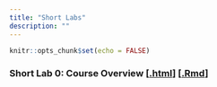 ```yaml
---
title: "Short Labs"
description: ""
---
```


```r
knitr::opts_chunk$set(echo = FALSE)
```



### Short Lab 0: Course Overview [[.html](files/short-labs/short-lab-00_install.html)] [[.Rmd](https://raw.githubusercontent.com/svteichman/STAT302-SPR2022/main/files/short-labs/short-lab-00_install.Rmd)]

<!-- ### Short Lab 1: Introduction to R [[.html](files/short-labs/short-lab-01_intro-to-R.html)] [[.Rmd](https://raw.githubusercontent.com/svteichman/STAT302-SPR2022/main/files/short-labs/short-lab-01_intro-to-R.Rmd)] -->

<!-- ### Short Lab 2: Strings, Factors, and Dates [[.html](files/short-labs/short-lab-02_strings.html)] [[.Rmd](https://raw.githubusercontent.com/svteichman/STAT302-SPR2022/main/files/short-labs/short-lab-02_strings.Rmd)] -->

<!-- ### Short Lab 3: PCA [[.html](files/short-labs/short-lab-03_pca.html)] [[.Rmd](https://raw.githubusercontent.com/svteichman/STAT302-SPR2022/main/files/short-labs/short-lab-03_pca.Rmd)] -->

<!-- ### Short Lab 4: Setting up GitHub [[.html](files/short-labs/short-lab-04_github.html)] [[.Rmd](https://raw.githubusercontent.com/svteichman/STAT302-SPR2022/main/files/short-labs/short-lab-04_github.Rmd)] -->

<!-- ### Short Lab 5: Resampling [[.html](files/short-labs/short-lab-05_resampling.html)] [[.Rmd](https://raw.githubusercontent.com/svteichman/STAT302-SPR2022/main/files/short-labs/short-lab-05_resampling.Rmd)] -->

<!-- \begin{comment} -->

<!-- ### Short Lab: Principal components analysis [[.html](files/short-labs/short-lab_pca.html)] [[.Rmd](https://raw.githubusercontent.com/svteichman/STAT302-SPR2022/main/files/short-labs/short-lab_pca.Rmd)] -->

<!-- ### Optional exercises: Linear regression [[.html](files/short-labs/short-lab-04_lm.html)] [[.Rmd](https://raw.githubusercontent.com/svteichman/STAT302-SPR2022/main/files/short-labs/short-lab-04_lm.Rmd)] -->


<!-- ### Optional exercises: Data Cleaning [[.html](files/short-labs/optional_data-cleaning.html)] [[.Rmd](https://raw.githubusercontent.com/peteragao/STAT302-AUT2021/base/files/short-labs/optional_data-cleaning.Rmd)] -->

